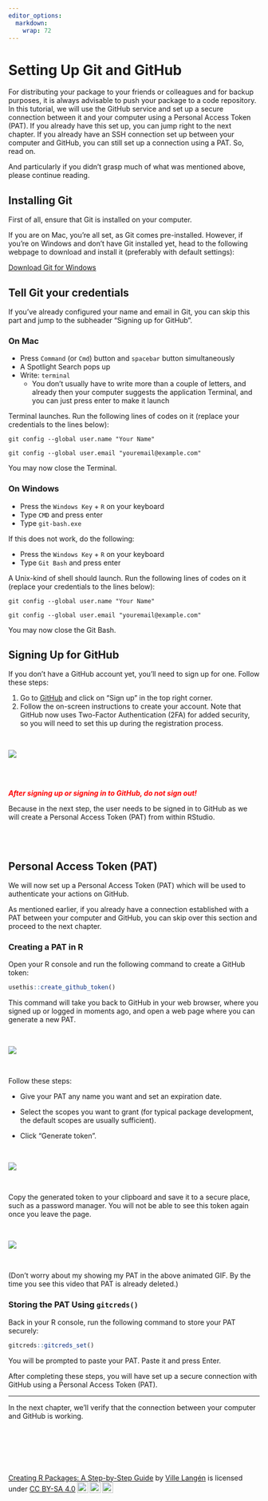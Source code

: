 ```yaml
---
editor_options: 
  markdown: 
    wrap: 72
---
```


# Setting Up Git and GitHub

For distributing your package to your friends or colleagues and for
backup purposes, it is always advisable to push your package to a code
repository. In this tutorial, we will use the GitHub service and set up
a secure connection between it and your computer using a Personal Access
Token (PAT). If you already have this set up, you can jump right to the
next chapter. If you already have an SSH connection set up between your computer and GitHub, you can still set up a connection using a PAT. So, read on.

And particularly if you didn't grasp much of what was mentioned above, please continue reading.

## Installing Git

First of all, ensure that Git is installed on your computer.

If you are on Mac, you're all set, as Git comes pre-installed. However, if you're on Windows and don't have Git installed yet, head to the following webpage to download and install it (preferably with default settings):

[Download Git for Windows](https://git-scm.com/)





## Tell Git your credentials

If you've already configured your name and email in Git, you can skip this part and jump to the subheader "Signing up for GitHub".

### On Mac

- Press ```Command``` (or ```Cmd```) button and ```spacebar``` button simultaneously
- A Spotlight Search pops up
- Write: ```terminal```
  - You don't usually have to write more than a couple of letters, and already then your computer suggests the application Terminal, and you can just press enter to make it launch


Terminal launches. Run the following lines of codes on it (replace your credentials to the lines below):

```
git config --global user.name "Your Name"
```

```
git config --global user.email "youremail@example.com"
```

You may now close the Terminal.



### On Windows

- Press the ```Windows Key``` + ```R``` on your keyboard
- Type ```CMD``` and press enter
- Type ```git-bash.exe```

If this does not work, do the following:

- Press the ```Windows Key``` + ```R``` on your keyboard
- Type ```Git Bash``` and press enter

A Unix-kind of shell should launch. Run the following lines of codes on it (replace your credentials to the lines below):

```
git config --global user.name "Your Name"
```

```
git config --global user.email "youremail@example.com"
```

You may now close the Git Bash.


## Signing Up for GitHub

If you don't have a GitHub account yet, you'll need to sign up for one.
Follow these steps:

1.  Go to [GitHub](https://github.com/) and click on "Sign up" in the
    top right corner.
2.  Follow the on-screen instructions to create your account. Note that
    GitHub now uses Two-Factor Authentication (2FA) for added security,
    so you will need to set this up during the registration process.

\

![](images/github_com-01.png)

\
\

[***After signing up or signing in to GitHub, do not sign
out!***]{style="color: red;"}

Because in the next step, the user needs to be signed in to GitHub as we
will create a Personal Access Token (PAT) from within RStudio.

\
\

## Personal Access Token (PAT)

We will now set up a Personal Access Token (PAT) which will be used to
authenticate your actions on GitHub.

As mentioned earlier, if you already have a connection established with
a PAT between your computer and GitHub, you can skip over this section
and proceed to the next chapter.

### Creating a PAT in R

Open your R console and run the following command to create a GitHub
token:

``` r
usethis::create_github_token()
```

This command will take you back to GitHub in your web browser, where you
signed up or logged in moments ago, and open a web page where you can
generate a new PAT.

\


![](images/create_token.gif)

\


Follow these steps:

-   Give your PAT any name you want and set an expiration date.

-   Select the scopes you want to grant (for typical package
    development, the default scopes are usually sufficient).

-   Click "Generate token".

\


![](images/mytoken-01.gif)

\


Copy the generated token to your clipboard and save it to a secure
place, such as a password manager. You will not be able to see this
token again once you leave the page.

\


![](images/copy_token-01.gif)

\


(Don't worry about my showing my PAT in the above animated GIF. By the
time you see this video that PAT is already deleted.)

### Storing the PAT Using `gitcreds()`

Back in your R console, run the following command to store your PAT
securely:

``` r
gitcreds::gitcreds_set()
```

You will be prompted to paste your PAT. Paste it and press Enter.

After completing these steps, you will have set up a secure connection
with GitHub using a Personal Access Token (PAT).

---

In the next chapter, we'll verify that the connection between your computer and GitHub is working.

\

\

\

<p xmlns:cc="http://creativecommons.org/ns#" xmlns:dct="http://purl.org/dc/terms/">

<a property="dct:title" rel="cc:attributionURL" href="https://creating-r-packages.netlify.app">Creating
R Packages: A Step-by-Step Guide</a> by
<a rel="cc:attributionURL dct:creator" property="cc:attributionName" href="https://www.linkedin.com/in/ville-langen/">Ville
Langén</a> is licensed under
<a href="https://creativecommons.org/licenses/by-sa/4.0/?ref=chooser-v1" target="_blank" rel="license noopener noreferrer" style="display:inline-block;">CC
BY-SA
4.0<img src="https://mirrors.creativecommons.org/presskit/icons/cc.svg?ref=chooser-v1" style="height:22px!important;margin-left:3px;vertical-align:text-bottom;"/><img src="https://mirrors.creativecommons.org/presskit/icons/by.svg?ref=chooser-v1" style="height:22px!important;margin-left:3px;vertical-align:text-bottom;"/><img src="https://mirrors.creativecommons.org/presskit/icons/sa.svg?ref=chooser-v1" style="height:22px!important;margin-left:3px;vertical-align:text-bottom;"/></a>

</p>

